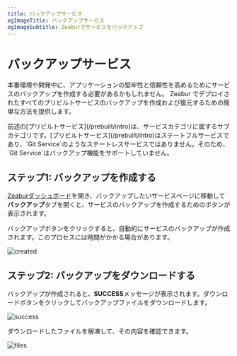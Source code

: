 ```yaml
---
title: バックアップサービス
ogImageTitle: バックアップサービス
ogImageSubtitle: Zeaburでサービスをバックアップ
---
```


# バックアップサービス
本番環境や開発中に、アプリケーションの堅牢性と信頼性を高めるためにサービスのバックアップを作成する必要があるかもしれません。
Zeabur でデプロイされたすべてのプリビルトサービスのバックアップを作成および復元するための簡単な方法を提供します。

<Callout>
    前述の[プリビルトサービス](/prebuilt/intro)は、サービスカテゴリに属するサブカテゴリです。[プリビルトサービス](/prebuilt/intro)はステートフルサービスであり、`Git Service`のようなステートレスサービスではありません。そのため、`Git Service`はバックアップ機能をサポートしていません。
</Callout>

## ステップ1: バックアップを作成する

[Zeaburダッシュボード](https://dash.zeabur.com)を開き、バックアップしたいサービスページに移動して**バックアップ**タブを開くと、サービスのバックアップを作成するためのボタンが表示されます。

バックアップボタンをクリックすると、自動的にサービスのバックアップが作成されます。このプロセスには時間がかかる場合があります。

![created](/deploy/backup/backup-created.png)

## ステップ2: バックアップをダウンロードする

バックアップが作成されると、**SUCCESS**メッセージが表示されます。ダウンロードボタンをクリックしてバックアップファイルをダウンロードします。

![success](/deploy/backup/backup-success.png)

ダウンロードしたファイルを解凍して、その内容を確認できます。

![files](/deploy/backup/backup-files.png)